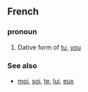 ==French==

===pronoun===
# Dative form of [[tu]], [[you]]
===See also===
*[[moi]], [[soi]], [[te]], [[lui]], [[eux]]